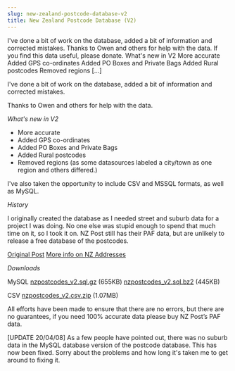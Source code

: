 ```yaml
---
slug: new-zealand-postcode-database-v2
title: New Zealand Postcode Database (V2)
---
```

<p>I've done a bit of work on the database, added a bit of information and corrected mistakes. Thanks to Owen and others for help with the data. If you find this data useful, please donate. What's new in V2 More accurate Added GPS co-ordinates Added PO Boxes and Private Bags Added Rural postcodes Removed regions [&hellip;]</p>


<!--truncate-->
I've done a bit of work on the database, added a bit of information and corrected mistakes.  

Thanks to Owen and others for help with the data.  

*What's new in V2*

- More accurate
- Added GPS co-ordinates
- Added PO Boxes and Private Bags
- Added Rural postcodes
- Removed regions (as some datasources labeled a city/town as one region and others differed.)

I've also taken the opportunity to include CSV and MSSQL formats, as well as MySQL.  

*History* 

I originally created the database as I needed street and suburb data for a project I was doing. No one else was stupid enough to spend that much time on it, so I took it on. NZ Post still has their PAF data, but are unlikely to release a free database of the postcodes.  

<a href="http://www.noodles.net.nz/2006/08/09/nz-postcode-database/">Original Post</a>
<a rel="nofollow" href="http://en.wikipedia.org/wiki/New_Zealand_postal_addresses">More info on NZ Addresses</a>  

*Downloads*

MySQL
<a href="http://www.noodles.net.nz/downloads/nzpostcodes_v2.sql.gz">nzpostcodes_v2.sql.gz</a> (655KB)
<a href="http://www.noodles.net.nz/downloads/nzpostcodes_v2.sql.bz2">nzpostcodes_v2.sql.bz2</a> (445KB)  

CSV
<a href="http://www.noodles.net.nz/downloads/nzpostcodes_v2.csv.zip">nzpostcodes_v2.csv.zip</a> (1.07MB)  

All efforts have been made to ensure that there are no errors, but there are no guarantees, if you need 100% accurate data please buy NZ Post’s PAF data.  

[UPDATE 20/04/08]
As a few people have pointed out, there was no suburb data in the MySQL database version of the postcode database. This has now been fixed. Sorry about the problems and how long it's taken me to get around to fixing it.  
